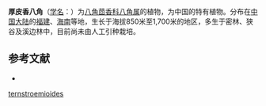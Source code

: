{{Speciesbox
| status = 
| status_system = 
| image =
| taxon = Illicium ternstroemioides
| authority = [[A.C.Sm.|A.C.Sm.]], 1947
}}

'''厚皮香八角'''（[[学名|学名]]：{{lang|la|''Illicium ternstroemioides''}}）为[[八角茴香科|八角茴香科]][[八角属|八角属]]的植物，为中国的特有植物。分布在[[中国大陆|中国大陆]]的[[福建|福建]]、[[海南|海南]]等地，生长于海拔850米至1,700米的地区，多生于密林、狭谷及溪边林中，目前尚未由人工引种栽培。

== 参考文献 ==
<div class="references-small">
* {{cite web| url =http://www.bioinfo.cn/db05/KmzwSpecies.php?action=view&id=11398| title =厚皮香八角| work =《中国高等植物数据库全库》| publisher =中国科学院微生物研究所| author =昆明植物研究所| accessdate =2009-02-24| deadurl =yes| archiveurl =https://web.archive.org/web/20160305064937/http://www.bioinfo.cn/db05/KmzwSpecies.php?action=view&id=11398| archivedate =2016-03-05}}
</div>
{{Taxonbar|from=Q1028243}}

[[Category:八角属|ternstroemioides]]


{{植物小作品}}